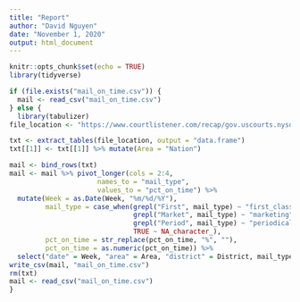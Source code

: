 ```yaml
---
title: "Report"
author: "David Nguyen"
date: "November 1, 2020"
output: html_document
---
```


```r
knitr::opts_chunk$set(echo = TRUE)
library(tidyverse)
```

```r
if (file.exists("mail_on_time.csv")) {
  mail <- read_csv("mail_on_time.csv")
} else {
  library(tabulizer)
file_location <- "https://www.courtlistener.com/recap/gov.uscourts.nysd.542242/gov.uscourts.nysd.542242.45.1.pdf"

txt <- extract_tables(file_location, output = "data.frame")
txt[[1]] <- txt[[1]] %>% mutate(Area = "Nation")

mail <- bind_rows(txt)
mail <- mail %>% pivot_longer(cols = 2:4,
                      names_to = "mail_type",
                      values_to = "pct_on_time") %>%
  mutate(Week = as.Date(Week, "%m/%d/%Y"),
         mail_type = case_when(grepl("First", mail_type) ~ "first_class",
                               grepl("Market", mail_type) ~ "marketing",
                               grepl("Period", mail_type) ~ "periodical",
                               TRUE ~ NA_character_),
         pct_on_time = str_replace(pct_on_time, "%", ""),
         pct_on_time = as.numeric(pct_on_time)) %>%
  select("date" = Week, "area" = Area, "district" = District, mail_type, pct_on_time)
write_csv(mail, "mail_on_time.csv")
rm(txt)
mail <- read_csv("mail_on_time.csv")
}

```